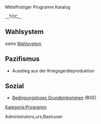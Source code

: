 Mittelfristiger Programm Katalog

__TOC__

== Wahlsystem ==
siehe [[Wahlsystem]]

== Pazifismus ==

*Ausstieg aus der Kriegsgeräteproduktion

== Sozial ==

*[[Bedingungsloses Grundeinkommen|Bedingungsloses Grundeinkommen]] (BGE)

[[Kategorie:Programm]]

<accesscontrol>Administrators,urs,Basicuser</accesscontrol>